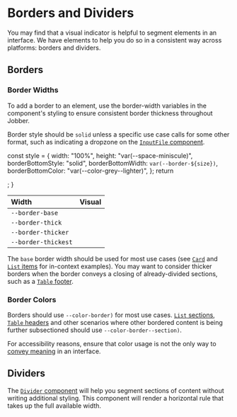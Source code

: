 
<Meta title="Design/Borders" />

# Borders and Dividers

You may find that a visual indicator is helpful to segment elements in an
interface. We have elements to help you do so in a consistent way across
platforms: borders and dividers.

## Borders

### Border Widths

To add a border to an element, use the border-width variables in the component's
styling to ensure consistent border thickness throughout Jobber.

Border style should be `solid` unless a specific use case calls for some other
format, such as indicating a dropzone on the
[`InputFile` component](../?path=/docs/components-forms-and-inputs-inputfile--input-file).

  const style = {
    width: "100%",
    height: "var(--space-miniscule)",
    borderBottomStyle: "solid",
    borderBottomWidth: `var(--border-${size})`,
    borderBottomColor: "var(--color-grey--lighter)",
  };
  return <div style={style} />;
}

| Width               | Visual                    |
| :------------------ | :------------------------ |
| `--border-base`     | <Example of="base" />     |
| `--border-thick`    | <Example of="thick" />    |
| `--border-thicker`  | <Example of="thicker" />  |
| `--border-thickest` | <Example of="thickest" /> |

The `base` border width should be used for most use cases (see
[`Card`](../?path=/docs/components-layouts-and-structure-card--card) and
[`List` items](../?path=/docs/components-lists-and-tables-list--list) for
in-context examples). You may want to consider thicker borders when the border
conveys a closing of already-divided sections, such as a
[`Table` footer](../?path=/docs/components-table--table).

### Border Colors

Borders should use `--color-border)` for most use cases.
[`List` sections](../?path=/docs/components-lists-and-tables-list--list#sectioned-list-items),
[`Table` headers](../?path=/docs/components-table--table) and other scenarios
where other bordered content is being further subsectioned should use
`--color-border--section)`.

For accessibility reasons, ensure that color usage is not the only way to
[convey meaning](https://webaim.org/articles/contrast/#sc141) in an interface.

## Dividers

The [`Divider` component](../?path=/docs/components-divider--divider) will help
you segment sections of content without writing additional styling. This
component will render a horizontal rule that takes up the full available width.
